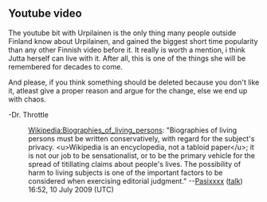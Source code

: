 <article id="22897419" title=Talk:Jutta Urpilainen>
	<talkpage id="22897419" title="Talk:Jutta Urpilainen">
{{WikiProject Biography
|living=yes
|class=Stub
|politician-work-group=yes
|listas=Urpilainen, Jutta
|auto=yes
}}

== Youtube video ==

The youtube bit with Urpilainen is the only thing many people outside Finland know about Urpilainen, and gained the biggest short time popularity than any other Finnish video before it. It really is worth a mention, i think Jutta herself can live with it. After all, this is one of the things she will be remembered for decades to come.

And please, if you think something should be deleted because you don't like it, atleast give a proper reason and argue for the change, else we end up with chaos.

-Dr. Throttle

: [[Wikipedia:Biographies_of_living_persons]]: &quot;Biographies of living persons must be written conservatively, with regard for the subject's privacy. &lt;u&gt;Wikipedia is an encyclopedia, not a tabloid paper&lt;/u&gt;; it is not our job to be sensationalist, or to be the primary vehicle for the spread of titillating claims about people's lives. The possibility of harm to living subjects is one of the important factors to be considered when exercising editorial judgment.&quot; --[[User:Pasixxxx|Pasixxxx]] ([[User talk:Pasixxxx|talk]]) 16:52, 10 July 2009 (UTC)
	</talkpage>
</article>